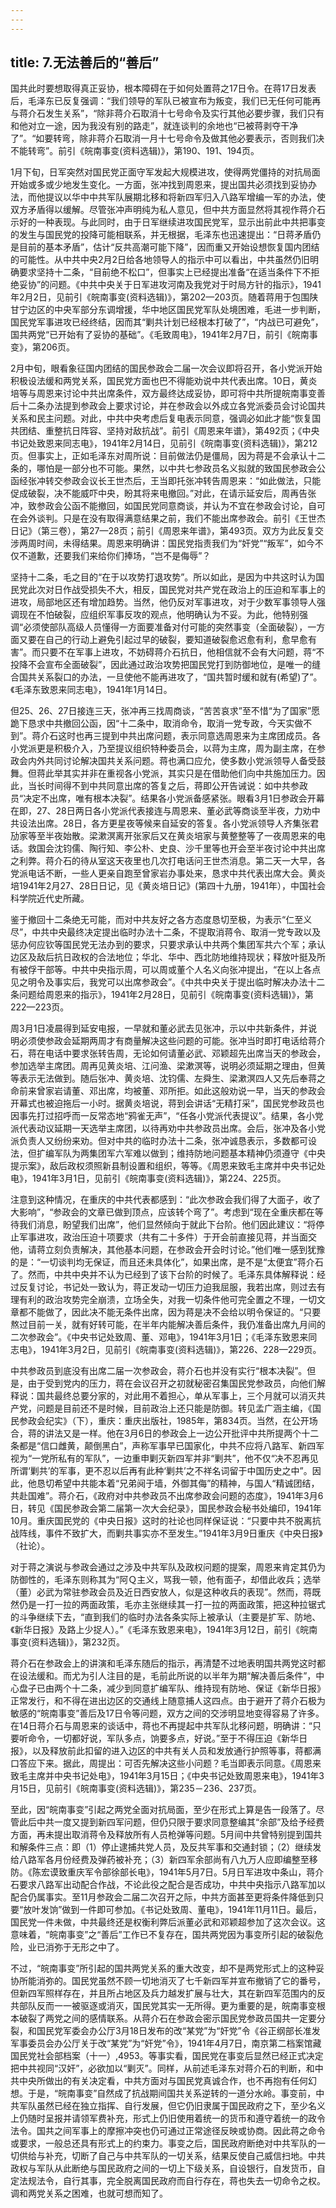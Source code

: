```yaml
---
---
---
```

title: 7.无法善后的“善后”
---



国共此时要想取得真正妥协，根本障碍在于如何处置蒋之17日令。在蒋17日发表后，毛泽东已反复强调：“我们领导的军队已被宣布为叛变，我们已无任何可能再与蒋介石发生关系”，“除非蒋介石取消十七号命令及实行其他必要步骤，我们只有和他对立一途，因为我没有别的路走”，就连谈判的余地也“已被蒋剥夺干净了”。“如要转弯，除非蒋介石取消一月十七号命令及做其他必要表示，否则我们决不能转弯”。前引《皖南事变(资料选辑)》，第190、191、194页。

1月下旬，日军突然对国民党正面守军发起大规模进攻，使得两党僵持的对抗局面开始或多或少地发生变化。一方面，张冲找到周恩来，提出国共必须找到妥协办法，而他提议以华中中共军队展期北移和将新四军归入八路军增编一军的办法，使双方矛盾得以缓解。尽管张冲声明纯为私人意见，但中共方面显然将其视作蒋介石示好的一种表现。与此同时，由于日军继续进攻国民党军，显示出前此中共把事变的发生与国民党的投降可能相联系，并无根据，毛泽东也迅速提出：“日蒋矛盾仍是目前的基本矛盾”，估计“反共高潮可能下降”，因而重又开始设想恢复国内团结的可能性。从中共中央2月2日给各地领导人的指示中可以看出，中共虽然仍旧明确要求坚持十二条，“目前绝不松口”，但事实上已经提出准备“在适当条件下不拒绝妥协”的问题。《中共中央关于日军进攻河南及我党对于时局方针的指示》，1941年2月2日，见前引《皖南事变(资料选辑)》，第202—203页。随着蒋用于包围陕甘宁边区的中央军部分东调增援，华中地区国民党军队处境困难，毛进一步判断，国民党军事进攻已经终结，因而其“剿共计划已经根本打破了”，“内战已可避免”，国共两党“已开始有了妥协的基础”。《毛致周电》，1941年2月7日，前引《皖南事变》，第206页。

2月中旬，眼看象征国内团结的国民参政会二届一次会议即将召开，各小党派开始积极设法缓和两党关系，国民党方面也巴不得能劝说中共代表出席。10日，黄炎培等与周恩来讨论中共出席条件，双方最终达成妥协，即可将中共所提皖南事变善后十二条办法提到参政会上要求讨论，并在参政会以外成立各党派委员会讨论国共关系和民主问题。对此，中共中央考虑后复电表示同意，强调必如此才能“恢复国共团结、重整抗日阵容、坚持对敌抗战”。前引《周恩来年谱》，第492页；《中央书记处致恩来同志电》，1941年2月14日，见前引《皖南事变(资料选辑)》，第212页。但事实上，正如毛泽东对周所说：目前做法仍是僵局，因为蒋是不会承认十二条的，哪怕是一部分也不可能。果然，以中共七参政员名义拟就的致国民参政会公函经张冲转交参政会议长王世杰后，王当即托张冲转告周恩来：“如此做法，只能促成破裂，决不能威吓中央，盼其将来电撤回。”对此，在请示延安后，周再告张冲，致参政会公函不能撤回，如国民党同意商谈，并认为不宜在参政会讨论，自可在会外谈判。只是在没有取得满意结果之前，我们不能出席参政会。前引《王世杰日记》（第三卷），第27—28页；前引《周恩来年谱》，第493页。双方为此反复交涉两周时间，未得结果。周恩来明确讲：国民党指责我们为“奸党”“叛军”，如今不仅不道歉，还要我们来给你们捧场，“岂不是侮辱”？

坚持十二条，毛之目的“在于以攻势打退攻势”。所以如此，是因为中共这时认为国民党此次对日作战受损失不大，相反，国民党对共产党在政治上的压迫和军事上的进攻，局部地区还有增加趋势。当然，他仍反对军事进攻，对于少数军事领导人强调现在不怕破裂，应组织军事反攻的观点，他明确认为不妥。为此，他特别强调“必须使部队高级人员懂得一方面要准备对付可能的突然事变（全面破裂），一方面又要在自己的行动上避免引起过早的破裂，要知道破裂愈迟愈有利，愈早愈有害”。而只要不在军事上进攻，不妨碍蒋介石抗日，他相信就不会有大问题，蒋“不投降不会宣布全面破裂”，因此通过政治攻势把国民党打到防御地位，是唯一的缝合国共关系裂口的办法，一旦使他不能再进攻了，“国共暂时缓和就有(希望)了”。《毛泽东致恩来同志电》，1941年1月14日。

但25、26、27日接连三天，张冲再三找周商谈，“苦苦哀求”至不惜“为了国家”愿跪下恳求中共撤回公函，因“十二条中，取消命令，取消一党专政，今天实做不到”。蒋介石这时也再三提到中共出席问题，表示同意选周恩来为主席团成员。各小党派更是积极介入，乃至提议组织特种委员会，以蒋为主席，周为副主席，在参政会内外共同讨论解决国共关系问题。蒋也满口应允，使多数小党派领导人备受鼓舞。但蒋此举其实并非在重视各小党派，其实只是在借助他们向中共施加压力。因此，当长时间得不到中共同意出席的答复之后，蒋即公开告诫说：如中共参政员“决定不出席，唯有根本决裂”。结果各小党派备感紧张。眼看3月1日参政会开幕在即，27、28日两日各小党派代表接连与周恩来、董必武等商谈至半夜，力劝中共设法出席。28日，各方更星夜等候来自延安的答复。各小党派领导人齐集张君劢家等至半夜始散。梁漱溟离开张家后又在黄炎培家与黄整整等了一夜周恩来的电话。救国会沈钧儒、陶行知、李公朴、史良、沙千里等也开会至半夜讨论中共出席之利弊。蒋介石的待从室这天夜里也几次打电话问王世杰消息。第二天一大早，各党派电话不断，一些人更亲自跑至曾家岩办事处来，恳求中共代表出席大会。黄炎培1941年2月27、28日日记，见《黄炎培日记》(第四十九册，1941年），中国社会科学院近代史所藏。

鉴于撤回十二条绝无可能，而对中共友好之各方态度恳切至极，为表示“仁至义尽”，中共中央最终决定提出临时办法十二条，不提取消蒋令、取消一党专政以及惩办何应钦等国民党无法办到的要求，只要求承认中共两个集团军共六个军；承认边区及敌后抗日政权的合法地位；华北、华中、西北防地维持现状；释放叶挺及所有被俘干部等。中共中央指示周，可以周或董个人名义向张冲提出，“在以上各点见之明令及事实后，我党可以出席参政会”。《中共中央关于提出临时解决办法十二条问题给周恩来的指示》，1941年2月28日，见前引《皖南事变(资料选辑)》，第222—223页。

周3月1日凌晨得到延安电报，一早就和董必武去见张冲，示以中共新条件，并说明必须使参政会延期两周才有商量解决这些问题的可能。张冲当时即打电话给蒋介石，蒋在电话中要求张转告周，无论如何请董必武、邓颖超先出席当天的参政会，参加选举主席团。周再见黄炎培、江问渔、梁漱溟等，说明必须延期之理由，但黄等表示无法做到。随后张冲、黄炎培、沈钧儒、左舜生、梁漱溟四人又先后奉蒋之命前来曾家岩请董、邓出席，均被董、邓所拒。如此这般劝说一早，当天的参政会开幕式也被迫拖后一小时。据黄炎培说，蒋到会讲话“无精打采”，国民党参政员也因事先打过招呼而一反常态地“鸦雀无声”，“任各小党派代表提议”。结果，各小党派代表动议延期一天选举主席团，以待再劝中共参政员出席。会后，张冲及各小党派负责人又纷纷来劝。但对中共的临时办法十二条，张冲诚恳表示，多数都可设法，但扩编军队为两集团军六军难以做到；维持防地问题基本精神仍须遵守《中央提示案》，敌后政权须照新县制设置和组织，等等。《周恩来致毛主席并中央书记处电》，1941年3月1日，见前引《皖南事变(资料选辑)》，第224、225页。

注意到这种情况，在重庆的中共代表都感到：“此次参政会我们得了大面子，收了大影响”，“参政会的文章已做到顶点，应该转个弯了”。考虑到“现在全重庆都在等待我们消息，盼望我们出席”，他们显然倾向于就此下台阶。他们因此建议：“将停止军事进攻，政治压迫十项要求（共有二十多件）于开会前直接见蒋，并当面交他，请蒋立刻负责解决，其他基本问题，在参政会开会时讨论。”他们唯一感到犹豫的是：“一切谈判均无保证，而且还未具体化”，如果出席，是不是“太便宜”蒋介石了。然而，中共中央并不认为已经到了该下台阶的时候了。毛泽东具体解释说：经过反复讨论，书记处一致认为，蒋正发动一切压力迫我屈服，我若出席，则过去有理有利的政治攻势完全崩溃，立场全失，对我一切条件他可完全置之不理，一切文章都不能做了，因此决不能无条件出席，因为蒋是决不会给以明令保证的。“只要熬过目前一关，就有好转可能，在半年内能解决善后条件，我仍准备出席九月间的二次参政会”。《中央书记处致周、董、邓电》，1941年3月1日；《毛泽东致恩来同志电》，1941年3月2日，见前引《皖南事变(资料选辑)》，第226、228—229页。

中共参政员到底没有出席二届一次参政会，蒋介石也并没有实行“根本决裂”。但是，由于受到党内的压力，蒋在会议召开之初就秘密召集国民党参政员，向他们解释说：国共最终总要分家的，对此用不着担心，单从军事上，三个月就可以消灭共产党，问题是目前还不是时候，目前政治上还只能是防御。转见孟广涵主编，《国民参政会纪实》（下），重庆：重庆出版社，1985年，第834页。当然，在公开场合，蒋的讲法又是一样。他在3月6日的参政会上一边公开批评中共所提两个十二条都是“信口雌黄，颠倒黑白”，声称军事早已国家化，中共不应将八路军、新四军视为“一党所私有的军队”，一边重申剿灭新四军并非“剿共”，他不仅“决不忍再见所谓‘剿共’的军事，更不忍以后再有此种‘剿共’之不祥名词留于中国历史之中”。因此，他恳切希望中共能本着“兄弟阋于墙，外御其侮”的精神，与国人“精诚团结，共赴国难”。蒋介石，《政府对中共参政员不出席参政会问题的态度》，1941年3月6日，转见《国民参政会第二届第一次大会纪录》，国民参政会秘书处编印，1941年10月。重庆国民党的《中央日报》这时的社论也同样保证说：“只要中共不脱离抗战阵线，事件不致扩大，而剿共事实亦不至发生。”1941年3月9日重庆《中央日报》（社论）。

对于蒋之演说与参政会通过之涉及中共军队及政权问题的提案，周恩来肯定其仍为防御性的，毛泽东则称其为“阿Ｑ主义，骂我一顿，他有面子，却借此收兵；选举（董）必武为常驻参政会员及近日西安放人，似是这种收兵的表现”。然而，蒋既然仍是一打一拉的两面政策，毛亦主张继续其一打一拉的两面政策，把这种拉锯式的斗争继续下去，“直到我们的临时办法各条实际上被承认（主要是扩军、防地、《新华日报》及路上少捉人）。”《毛泽东致恩来电》，1941年3月12日，前引《皖南事变(资料选辑)》，第232页。

蒋介石在参政会上的讲演和毛泽东随后的指示，再清楚不过地表明国共两党这时都在设法缓和。而尤为引人注目的是，毛前此所说的以半年为期“解决善后条件”，中心盘子已由两个十二条，减少到同意扩编军队、维持现有防地、保证《新华日报》正常发行，和不得在进出边区的交通线上随意捕人这四点。由于避开了蒋介石极为敏感的“皖南事变”善后及17日令等问题，双方之间的交涉明显地变得容易了许多。在14日蒋介石与周恩来的谈话中，蒋也不再提起中共军队北移问题，明确讲：“只要听命令，一切都好说，军队多点，饷要多点，好说。”至于不得压迫《新华日报》，以及释放前此扣留的进入边区的中共有关人员和发放通行护照等事，蒋都满口答应下来。据此，周提出：可否先解决这些小问题？毛当即表示同意。《周恩来致毛主席并中央书记处电》，1941年3月15日；《中央书记处致周恩来电》，1941年3月15日，见前引《皖南事变(资料选辑)》，第235－236、237页。

至此，因“皖南事变”引起之两党全面对抗局面，至少在形式上算是告一段落了。尽管此后中共一度又提到新四军问题，但仍只限于要求同意整编其“余部”及给予经费方面，再未提出取消蒋令及释放所有人员枪弹等问题。5月间中共曾特别提到国共和解条件三点：即（1）停止逮捕共党人员，及反共军事和交通封锁；（2）继续发给八路军各月份经费及弹药被补充；（3）新四军余部尚有八九万人应即编整至移防。《陈宏谟致重庆军令部徐部长电》，1941年5月7日。5月日军进攻中条山，蒋介石要求八路军出动配合作战，不论此役之配合是否成功，中共中央指示八路军加以配合仍属事实。至11月参政会二届二次召开之际，中共方面甚至更将条件降低到只要“放叶发饷”做到一件即可参加。《书记处致周、董电》，1941年11月11日。最后，国民党一件未做，中共最终还是权衡利弊后派董必武和邓颖超参加了这次会议。这意味着，“皖南事变”之“善后”工作已不复存在，国共两党因为事变所引起的破裂危险，业已消弥于无形之中了。

不过，“皖南事变”所引起的国共两党关系的重大改变，却不是两党形式上的这种妥协所能消弥的。国民党虽然不顾一切地消灭了七千新四军并宣布撤销了它的番号，但新四军照样存在，并且所占地区及兵力越发扩展与壮大，其在新四军范围内的反共部队反而一一被驱逐或消灭，国民党其实一无所得。更为重要的是，皖南事变根本破裂了两党之间的感情联系。从蒋介石在参政会密示国民党参政员国共一定要分裂，和国民党军委会办公厅3月18日发布的改“某党”为“奸党”令《谷正纲部长准发军事委员会办公厅关于改“某党”为“奸党”令》，1941年4月7日，南京第二档案馆藏国民党社会部档案（十一）,4953。等事实看，国民党在事变后显然已经正式决定把中共视同“汉奸”，必欲加以“剿灭”。同样，从前述毛泽东对蒋介石的判断，和中共中央所做出的有关决定看，中共方面对与国民党真诚合作，也不再抱有任何幻想。于是，“皖南事变”自然成了抗战期间国共关系逆转的一道分水岭。事变前，中共军队虽然已经在独立指挥、自行发展，但它仍旧隶属于国民政府之下，至少名义上仍随时呈报并请领军费补充，形式上仍旧使用着统一的货币和遵守着统一的政令法令。国共之间军事上的摩擦冲突也仍可通过正常途径反映或协商。因此蒋之命令或要求，一般总还具有形式上的约束力。事变之后，国民政府断绝对中共军队的一切供给与补充，切断了自己与中共军队的一切关系，结果反使自己威信扫地。中共政权与军队从此断绝与国民政府之间的一切上下级关系，自设银行，自发货币，自定法规法令，自行其事，完全脱离国民政府而自行存在，蒋也失去一切命令之权。调和两党关系之困难，也就可想而知了。
